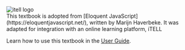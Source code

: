 <div className="flex justify-center items-center">
  <Image src="/images/itell.svg" alt="itell logo" width={200} height={300} />
</div>


<div className = "prose dark:prose-invert">
This textbook is adopted from [Eloquent JavaScript](https://eloquentjavascript.net/), written by Marijn Haverbeke. It was adapted for integration with an online learning platform, iTELL

Learn how to use this textbook in the <a href="/guide">User Guide</a>.

</div>